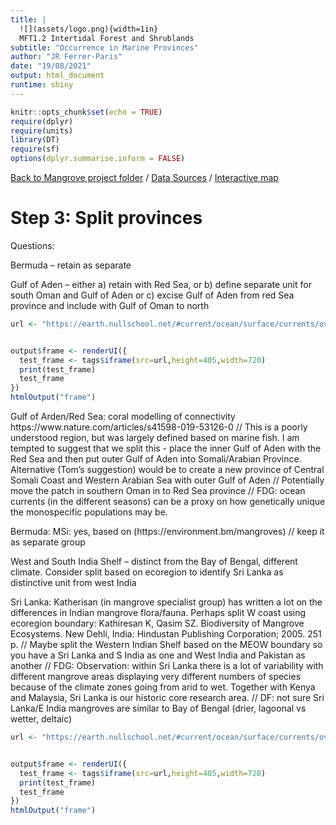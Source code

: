 ```yaml
---
title: |
  ![](assets/logo.png){width=1in}
  MFT1.2 Intertidal Forest and Shrublands
subtitle: "Occurrence in Marine Provinces"
author: "JR Ferrer-Paris"
date: "19/08/2021"
output: html_document
runtime: shiny
---
```


```r
knitr::opts_chunk$set(echo = TRUE)
require(dplyr)
require(units)
library(DT)
require(sf)
options(dplyr.summarise.inform = FALSE)

```
[Back to Mangrove project folder](/Mangroves/) / [Data Sources](/MangrovesData/) / [Interactive map](/MangrovesMap/)

# Step 3: Split provinces

Questions:

Bermuda – retain as separate

Gulf of Aden – either a) retain with Red Sea, or b) define separate unit for south Oman and Gulf of Aden or c) excise Gulf of Aden from red Sea province and include with Gulf of Oman to north


```r
url <- "https://earth.nullschool.net/#current/ocean/surface/currents/overlay=sea_surface_temp/orthographic=-310.42,10.36,1280/loc=48.500,12.665"


output$frame <- renderUI({
  test_frame <- tags$iframe(src=url,height=405,width=720)
  print(test_frame)
  test_frame
})
htmlOutput("frame")
```

Gulf of Arden/Red Sea: coral modelling of connectivity https://www.nature.com/articles/s41598-019-53126-0 // This is a poorly understood region, but was largely defined based on marine fish. I am tempted to suggest that we split this - place the inner Gulf of Aden with the Red Sea and then put outer Gulf of Aden into Somali/Arabian Province. Alternative (Tom's suggestion) would be to create a new province of Central Somali Coast and Western Arabian Sea with outer Gulf of Aden // Potentially move the patch in southern Oman in to Red Sea province // FDG: ocean currents (in the different seasons) can be a proxy on how genetically unique the monospecific populations may be.

Bermuda: MSi: yes, based on  (https://environment.bm/mangroves) // keep it as separate group


West and South India Shelf – distinct from the Bay of Bengal, different climate. Consider split based on ecoregion to identify Sri Lanka as distinctive unit from west India

Sri Lanka: Katherisan (in mangrove specialist group) has written a lot on the differences in Indian mangrove flora/fauna. Perhaps split W coast using ecoregion boundary: Kathiresan K, Qasim SZ. Biodiversity of Mangrove Ecosystems. New Dehli, India: Hindustan Publishing Corporation; 2005. 251 p. // Maybe split the Western Indian Shelf based on the MEOW boundary so you have a Sri Lanka and S India as one and West India and Pakistan as another // FDG: Observation: within Sri Lanka there is a lot of variability with different mangrove areas displaying very different numbers of species because of the climate zones going from arid to wet. Together with Kenya and Malaysia, Sri Lanka is our historic core research area. // DF: not sure Sri Lanka/E India mangroves are similar to Bay of Bengal (drier, lagoonal vs wetter, deltaic)


```r
url <- "https://earth.nullschool.net/#current/ocean/surface/currents/overlay=sea_surface_temp/orthographic=-310.42,10.36,1280/loc=48.500,12.665"


output$frame <- renderUI({
  test_frame <- tags$iframe(src=url,height=405,width=720)
  print(test_frame)
  test_frame
})
htmlOutput("frame")
```
